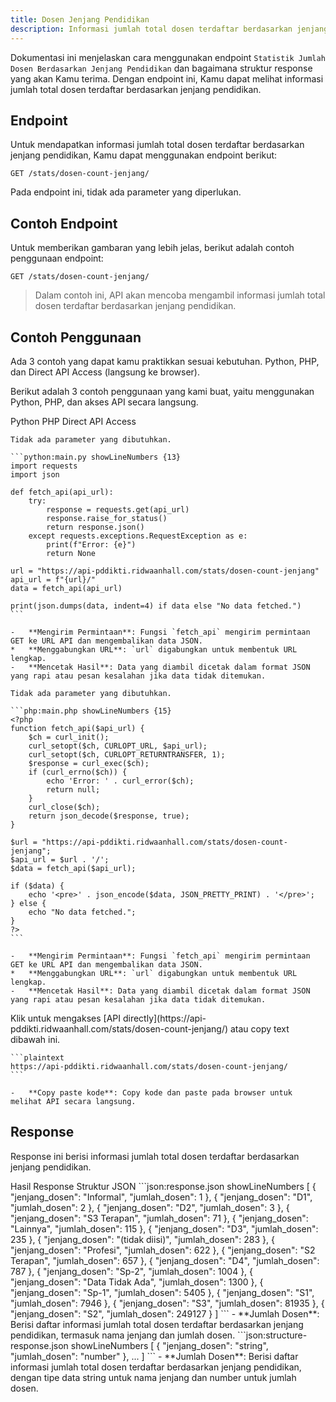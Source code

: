 ```yaml
---
title: Dosen Jenjang Pendidikan
description: Informasi jumlah total dosen terdaftar berdasarkan jenjang pendidikan.
---
```


Dokumentasi ini menjelaskan cara menggunakan endpoint `Statistik Jumlah Dosen Berdasarkan Jenjang Pendidikan` dan bagaimana struktur response yang akan Kamu terima. Dengan endpoint ini, Kamu dapat melihat informasi jumlah total dosen terdaftar berdasarkan jenjang pendidikan.

## Endpoint

Untuk mendapatkan informasi jumlah total dosen terdaftar berdasarkan jenjang pendidikan, Kamu dapat menggunakan endpoint berikut:

```plaintext
GET /stats/dosen-count-jenjang/
```

Pada endpoint ini, tidak ada parameter yang diperlukan.

## Contoh Endpoint

Untuk memberikan gambaran yang lebih jelas, berikut adalah contoh penggunaan endpoint:

```plaintext
GET /stats/dosen-count-jenjang/
```

> Dalam contoh ini, API akan mencoba mengambil informasi jumlah total dosen terdaftar berdasarkan jenjang pendidikan.

## Contoh Penggunaan

<Note type="danger" title="perhatian!">
  Ada 3 contoh yang dapat kamu praktikkan sesuai kebutuhan. Python, PHP, dan Direct API Access (langsung ke browser).
</Note>

Berikut adalah 3 contoh penggunaan yang kami buat, yaitu menggunakan Python, PHP, dan akses API secara langsung.

<Tabs defaultValue="python" className="pt-5 pb-1">
  <TabsList>
    <TabsTrigger value="python">Python</TabsTrigger>
    <TabsTrigger value="php">PHP</TabsTrigger>
    <TabsTrigger value="direct">Direct API Access</TabsTrigger>
  </TabsList>
  <TabsContent value="python">

    Tidak ada parameter yang dibutuhkan.

    ```python:main.py showLineNumbers {13}
    import requests
    import json

    def fetch_api(api_url):
        try:
            response = requests.get(api_url)
            response.raise_for_status()
            return response.json()
        except requests.exceptions.RequestException as e:
            print(f"Error: {e}")
            return None

    url = "https://api-pddikti.ridwaanhall.com/stats/dosen-count-jenjang"
    api_url = f"{url}/"
    data = fetch_api(api_url)

    print(json.dumps(data, indent=4) if data else "No data fetched.")
    ```

    -   **Mengirim Permintaan**: Fungsi `fetch_api` mengirim permintaan GET ke URL API dan mengembalikan data JSON.
    *   **Menggabungkan URL**: `url` digabungkan untuk membentuk URL lengkap.
    -   **Mencetak Hasil**: Data yang diambil dicetak dalam format JSON yang rapi atau pesan kesalahan jika data tidak ditemukan.
  </TabsContent>
  <TabsContent value="php">

    Tidak ada parameter yang dibutuhkan.

    ```php:main.php showLineNumbers {15}
    <?php
    function fetch_api($api_url) {
        $ch = curl_init();
        curl_setopt($ch, CURLOPT_URL, $api_url);
        curl_setopt($ch, CURLOPT_RETURNTRANSFER, 1);
        $response = curl_exec($ch);
        if (curl_errno($ch)) {
            echo 'Error: ' . curl_error($ch);
            return null;
        }
        curl_close($ch);
        return json_decode($response, true);
    }

    $url = "https://api-pddikti.ridwaanhall.com/stats/dosen-count-jenjang";
    $api_url = $url . '/';
    $data = fetch_api($api_url);

    if ($data) {
        echo '<pre>' . json_encode($data, JSON_PRETTY_PRINT) . '</pre>';
    } else {
        echo "No data fetched.";
    }
    ?>
    ```

    -   **Mengirim Permintaan**: Fungsi `fetch_api` mengirim permintaan GET ke URL API dan mengembalikan data JSON.
    *   **Menggabungkan URL**: `url` digabungkan untuk membentuk URL lengkap.
    -   **Mencetak Hasil**: Data yang diambil dicetak dalam format JSON yang rapi atau pesan kesalahan jika data tidak ditemukan.
  </TabsContent>
  <TabsContent value="direct">
    Klik untuk mengakses [API directly](https://api-pddikti.ridwaanhall.com/stats/dosen-count-jenjang/) atau copy text dibawah ini.

    ```plaintext
    https://api-pddikti.ridwaanhall.com/stats/dosen-count-jenjang/
    ```

    -   **Copy paste kode**: Copy kode dan paste pada browser untuk melihat API secara langsung.
  </TabsContent>
</Tabs>

## Response

Response ini berisi informasi jumlah total dosen terdaftar berdasarkan jenjang pendidikan.

<Tabs defaultValue="hasil" className="pt-5 pb-1">
  <TabsList>
    <TabsTrigger value="hasil">Hasil Response</TabsTrigger>
    <TabsTrigger value="struktur">Struktur JSON</TabsTrigger>
  </TabsList>
  <TabsContent value="hasil">
    ```json:response.json showLineNumbers
    [
        {
            "jenjang_dosen": "Informal",
            "jumlah_dosen": 1
        },
        {
            "jenjang_dosen": "D1",
            "jumlah_dosen": 2
        },
        {
            "jenjang_dosen": "D2",
            "jumlah_dosen": 3
        },
        {
            "jenjang_dosen": "S3 Terapan",
            "jumlah_dosen": 71
        },
         {
            "jenjang_dosen": "Lainnya",
            "jumlah_dosen": 115
         },
        {
            "jenjang_dosen": "D3",
             "jumlah_dosen": 235
        },
        {
            "jenjang_dosen": "(tidak diisi)",
             "jumlah_dosen": 283
        },
        {
            "jenjang_dosen": "Profesi",
            "jumlah_dosen": 622
        },
         {
            "jenjang_dosen": "S2 Terapan",
             "jumlah_dosen": 657
         },
        {
            "jenjang_dosen": "D4",
            "jumlah_dosen": 787
        },
        {
            "jenjang_dosen": "Sp-2",
             "jumlah_dosen": 1004
        },
         {
           "jenjang_dosen": "Data Tidak Ada",
            "jumlah_dosen": 1300
         },
         {
            "jenjang_dosen": "Sp-1",
             "jumlah_dosen": 5405
         },
        {
             "jenjang_dosen": "S1",
            "jumlah_dosen": 7946
        },
        {
            "jenjang_dosen": "S3",
            "jumlah_dosen": 81935
        },
         {
             "jenjang_dosen": "S2",
            "jumlah_dosen": 249127
         }
    ]
    ```
    -   **Jumlah Dosen**: Berisi daftar informasi jumlah total dosen terdaftar berdasarkan jenjang pendidikan, termasuk nama jenjang dan jumlah dosen.
  </TabsContent>
  <TabsContent value="struktur">
    ```json:structure-response.json showLineNumbers
    [
        {
            "jenjang_dosen": "string",
            "jumlah_dosen": "number"
        },
        ...
    ]
    ```
    -   **Jumlah Dosen**: Berisi daftar informasi jumlah total dosen terdaftar berdasarkan jenjang pendidikan, dengan tipe data string untuk nama jenjang dan number untuk jumlah dosen.
  </TabsContent>
</Tabs>